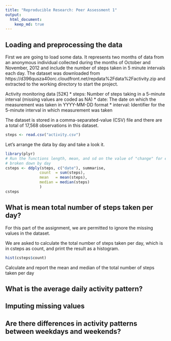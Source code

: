 ```yaml
---
title: "Reproducible Research: Peer Assessment 1"
output: 
  html_document:
    keep_md: true
---
```



## Loading and preprocessing the data

First we are going to load some data. It represents two months of data from an anonymous individual collected during the months of October and November, 2012 and include the number of steps taken in 5 minute intervals each day.  The dataset was downloaded from https://d396qusza40orc.cloudfront.net/repdata%2Fdata%2Factivity.zip and extracted to the working directory to start the project.

Activity monitoring data [52K]
 * steps: Number of steps taking in a 5-minute interval (missing values are coded as NA)
 * date: The date on which the measurement was taken in YYYY-MM-DD format
 * interval: Identifier for the 5-minute interval in which measurement was taken

The dataset is stored in a comma-separated-value (CSV) file and there are a total of 17,568 observations in this dataset.

```r
steps <- read.csv("activity.csv")
```

Let's arrange the data by day and take a look it.

```r
library(plyr)
# Run the functions length, mean, and sd on the value of "change" for each group, 
# broken down by day
csteps <- ddply(steps, c("date"), summarise,
               count  = sum(steps),
               mean   = mean(steps),
               median = median(steps)
               )
csteps
```


## What is mean total number of steps taken per day?

For this part of the assignment, we are permitted to ignore the missing values in the dataset.

We are asked to calculate the total number of steps taken per day, which is in csteps as count, and print the result as a histogram.

```r
hist(csteps$count)
```



Calculate and report the mean and median of the total number of steps taken per day



## What is the average daily activity pattern?



## Imputing missing values



## Are there differences in activity patterns between weekdays and weekends?
